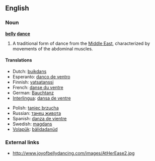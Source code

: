 ==English==

===Noun===
'''[[belly]] [[dance]]'''

# A traditional form of dance from the [[Middle East]], characterized by movements of the abdominal muscles.

====Translations====
{{trans-top|form of dance}}
*Dutch: [[buikdans]]
*Esperanto: [[danco de ventro]]
*Finnish: [[vatsatanssi]]
*French: [[danse du ventre]] {{f}}
*German: [[Bauchtanz]] {{m}}
*[[Interlingua]]: [[dansa de ventre]]
{{trans-mid}}
*Polish: [[taniec brzucha]] {{m}}
*Russian: [[танец живота]]
*Spanish: [[danza de vientre]]
*Swedish: [[magdans]]
*[[Volapük]]: [[bälidadanüd]]
{{trans-bottom}}

===External links===
*http://www.joyofbellydancing.com/images/AtHerEase2.jpg